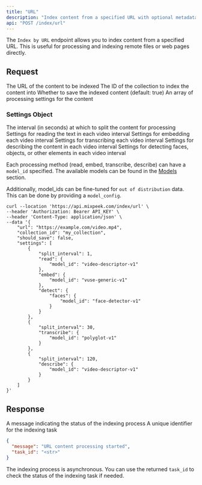 ```yaml
---
title: "URL"
description: "Index content from a specified URL with optional metadata and processing settings."
api: "POST /index/url"
---
```


The `Index by URL` endpoint allows you to index content from a specified URL. This is useful for processing and indexing remote files or web pages directly.

## Request

<ParamField body="url" type="string" required>
  The URL of the content to be indexed
</ParamField>

<ParamField body="collection_id" type="string" required>
  The ID of the collection to index the content into
</ParamField>

<ParamField body="should_save" type="boolean" optional>
  Whether to save the indexed content (default: true)
</ParamField>

<ParamField body="settings" type="array" optional>
  An array of processing settings for the content
</ParamField>

### Settings Object

<ParamField body="split_interval" type="number" required>
  The interval (in seconds) at which to split the content for processing
</ParamField>

<ParamField body="read" type="object" optional>
  Settings for reading the text in each video interval
</ParamField>

<ParamField body="embed" type="object" optional>
  Settings for embedding each video interval
</ParamField>

<ParamField body="transcribe" type="object" optional>
  Settings for transcribing each video interval
</ParamField>

<ParamField body="describe" type="object" optional>
  Settings for describing the content in each video interval
</ParamField>

<ParamField body="detect" type="object" optional>
  Settings for detecting faces, objects, or other elements in each video
  interval
</ParamField>

Each processing method (read, embed, transcribe, describe) can have a `model_id` specified. The available models can be found in the [Models](/introduction/models/overview) section.

Additionally, model_ids can be fine-tuned for `out of distribution` data. This can be done by providing a `model_config`.

<RequestExample>

```shell Shell
curl --location 'https://api.mixpeek.com/index/url' \
--header 'Authorization: Bearer API_KEY' \
--header 'Content-Type: application/json' \
--data '{
    "url": "https://example.com/video.mp4",
    "collection_id": "my_collection",
    "should_save": false,
    "settings": [
        {
            "split_interval": 1,
            "read": {
                "model_id": "video-descriptor-v1"
            },
            "embed": {
                "model_id": "vuse-generic-v1"
            },
            "detect": {
                "faces": {
                    "model_id": "face-detector-v1"
                }
            }
        },
        {
            "split_interval": 30,
            "transcribe": {
                "model_id": "polyglot-v1"
            }
        },
        {
            "split_interval": 120,
            "describe": {
                "model_id": "video-descriptor-v1"
            }
        }
    ]
}'
```

</RequestExample>

## Response

<ResponseField name="message" type="string">
  A message indicating the status of the indexing process
</ResponseField>

<ResponseField name="task_id" type="string">
  A unique identifier for the indexing task
</ResponseField>

<ResponseExample>

```json Response
{
  "message": "URL content processing started",
  "task_id": "<str>"
}
```

</ResponseExample>

The indexing process is asynchronous. You can use the returned `task_id` to check the status of the indexing task if needed.
